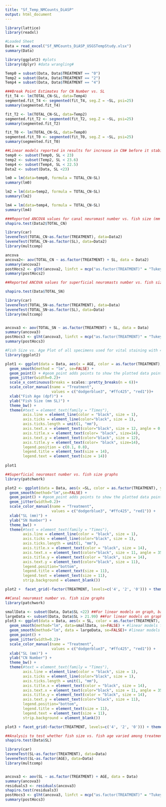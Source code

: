 ```yaml
---
title: "Sf_Temp_NMCounts_DiASP"
output: html_document
---
```


```r
library(lattice)
library(readxl)

#Loaded Sheet 
Data = read_excel("Sf_NMCounts_DiASP_USGSTempStudy.xlsx")
summary(Data)

library(ggplot2) #plots
library(dplyr) #data wrangling#
```

```r
Temp0 = subset(Data, Data$TREATMENT == "0")
Temp2 = subset(Data, Data$TREATMENT == "2")
Temp4 = subset(Data, Data$TREATMENT == "4")
```

```r
###Break Point Estimates for CN Number vs. SL 
fit_T4 <- lm(TOTAL_CN~SL, data=Temp4)
segmented.fit_T4 <- segmented(fit_T4, seg.Z = ~SL, psi=25)
summary(segmented.fit_T4)

fit_T2 <- lm(TOTAL_CN~SL, data=Temp2)
segmented.fit_T2 <- segmented(fit_T2, seg.Z = ~SL, psi=25)
summary(segmented.fit_T2)

fit_T0 <- lm(TOTAL_CN~SL, data=Temp0)
segmented.fit_T0 <- segmented(fit_T0, seg.Z = ~SL, psi=25)
summary(segmented.fit_T0)
```

```r
##Linear models reported in results for increase in CN# before it stabilizes
temp0 <- subset(Temp0, SL < 23)
temp2 <- subset(Temp2, SL < 23.6)
temp4 <- subset(Temp4, SL < 22.5)
Data2 <- subset(Data, SL <23)

lm0 = lm(data=temp0, formula = TOTAL_CN~SL)
summary(lm0) 

lm2 = lm(data=temp2, formula = TOTAL_CN~SL)
summary(lm2)

lm4 = lm(data=temp4, formula = TOTAL_CN~SL)
summary(lm4)
```

```r
###Reported ANCOVA values for canal neuromast number vs. fish size (mm SL)
shapiro.test(Data2$TOTAL_CN)

library(car)
leveneTest(TOTAL_CN~as.factor(TREATMENT), data=Data2)
leveneTest(TOTAL_CN~as.factor(SL), data=Data2)
library(multcomp)

ancova
ancova2<- aov(TOTAL_CN ~ as.factor(TREATMENT) + SL, data = Data2)
summary(ancova2)
postHocs2 <- glht(ancova2, linfct = mcp("as.factor(TREATMENT)" = "Tukey"))
summary(postHocs2)
```

```r
##Reported ANCOVA values for superficial neuromasts number vs. fish size (mm SL)

shapiro.test(Data$TOTAL_SN)

library(car)
leveneTest(TOTAL_SN~as.factor(TREATMENT), data=Data)
leveneTest(TOTAL_SN~as.factor(SL), data=Data)
library(multcomp)


ancova3 <- aov(TOTAL_SN ~ as.factor(TREATMENT) + SL, data = Data)
summary(ancova3)
postHocs3 <- glht(ancova3, linfct = mcp("as.factor(TREATMENT)" = "Tukey"))
summary(postHocs3)
```

```r
#Fish Size vs. Age Plot of all specimens used for vital staining with 4-Di-2-ASP
library(ggplot2)

plot1 <- ggplot(data = Data, aes(x = AGE, color = as.factor(TREATMENT), y=SL)) + 
  geom_smooth(method = "lm", se=FALSE) +
  geom_point() + #geom_point adds points to show the plotted data points, and size is the size of the points
  geom_jitter(width=0.2)+
  scale_x_continuous(breaks = scales::pretty_breaks(n = 6))+
  scale_color_manual(name = "Treatment",
                     values = c("dodgerblue3", "#ffc425", "red1"))+
  xlab("Fish Age (dpf)") +
  ylab("Fish Size (mm SL)") +
  theme_bw() +
  theme(#text = element_text(family = "Times"),
        axis.line = element_line(color = "black", size = 1),
        axis.ticks = element_line(color="black", size = 1),
        axis.ticks.length = unit(1, "mm"),
        axis.text.x = element_text(color="black", size = 12, angle = 0, vjust = 1, hjust = 0.5),
        axis.title.x = element_text(color= "black", size=14),
        axis.text.y = element_text(color="black", size = 12),
        axis.title.y = element_text(color= "black", size=14),
        legend.position = c(0.1, 0.8),
        legend.title = element_text(size = 14),
        legend.text = element_text(size = 14))
  
plot1 
```

```r
##Superficial neuromast number vs. fish size graphs 
library(patchwork)

plot2 <- ggplot(data = Data, aes(x =SL, color = as.factor(TREATMENT), y=TOTAL_SN)) +
  geom_smooth(method="lm",se=FALSE) +
  geom_point() + #geom_point adds points to show the plotted data points, and size is the size of the points
  geom_jitter(width=0.2)+
  scale_color_manual(name = "Treatment",
                     values = c("dodgerblue3", "#ffc425", "red1")) +
  xlab("SL (mm)") +
  ylab("SN Number") +
  theme_bw() +
  theme(#text = element_text(family = "Times"),
        axis.line = element_line(color = "black", size = 1),
        axis.ticks = element_line(color="black", size = 1),
        axis.ticks.length = unit(1, "mm"),
        axis.title.x = element_text(color = "black", size = 14),
        axis.text.x = element_text(color="black", size = 11, angle = 35, vjust = 1, hjust = 1),
        axis.title.y = element_text(color = "black", size = 14),
        axis.text.y = element_text(color="black", size = 11),
        legend.position="bottom",
        legend.title = element_text(size = 11),
        legend.text = element_text(size = 11),
        strip.background = element_blank())

plot2 +  facet_grid(~factor(TREATMENT, levels=c('4', '2', '0'))) + theme(panel.spacing = unit(2, "lines"))
```

```r
##Canal neuromast number vs. fish size graphs
library(patchwork)

smallData <- subset(Data, Data$SL <22) ##For linear models on graph, based on break point analysis
largeData <- subset(Data, Data$SL > 21.99) ##For linear models on graph, based on break point analysis 
plot3 <- ggplot(data = Data, aes(x = SL, color = as.factor(TREATMENT), y=TOTAL_CN)) + 
  geom_smooth(method="lm", data=smallData, se=FALSE) + #linear models for before approximate breakpoints
  geom_smooth(method="lm", data = largeData, se=FALSE)+ #linear models for after approximate breakpoints 
  geom_point() + 
  geom_jitter(width=0.2)+
  scale_color_manual(name = "Treatment",
                     values = c("dodgerblue3", "#ffc425", "red1")) +
  xlab("SL (mm)") +
  ylab("CN Number") +
  theme_bw() +
  theme(#text = element_text(family = "Times"),
        axis.line = element_line(color = "black", size = 1),
        axis.ticks = element_line(color="black", size = 1),
        axis.ticks.length = unit(1, "mm"),
        axis.title.x = element_text(color = "black", size = 14),
        axis.text.x = element_text(color="black", size = 11, angle = 35, vjust = 1, hjust = 1),
        axis.title.y = element_text(color = "black", size = 14),
        axis.text.y = element_text(color="black", size = 11),
        legend.position="bottom",
        legend.title = element_text(size = 11),
        legend.text = element_text(size = 11),
        strip.background = element_blank())

plot3 + facet_grid(~factor(TREATMENT, levels=c('4', '2', '0'))) + theme(panel.spacing = unit(2, "lines"))
```

```r
##Analysis to test whether fish size vs. fish age varied among treatments 
shapiro.test(Data$SL)

library(car)
leveneTest(SL~as.factor(TREATMENT), data=Data)
leveneTest(SL~as.factor(AGE), data=Data)
library(multcomp)


ancova3 <- aov(SL ~ as.factor(TREATMENT) + AGE, data = Data)
summary(ancova3)
residuals3 <- residuals(ancova3)
shapiro.test(residuals3)
postHocs3 <- glht(ancova3, linfct = mcp("as.factor(TREATMENT)" = "Tukey"))
summary(postHocs3)
```

